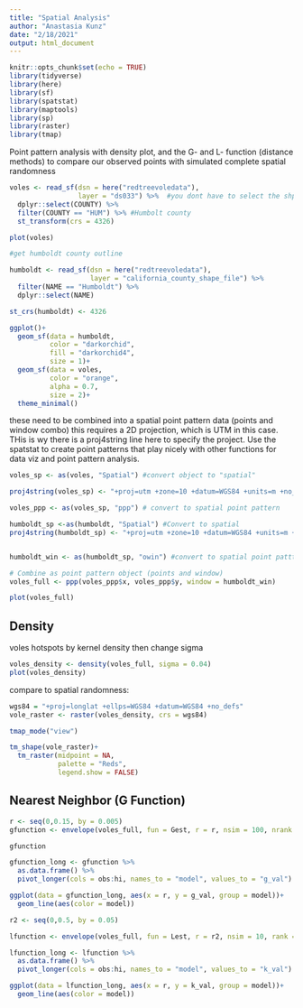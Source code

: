 ```yaml
---
title: "Spatial Analysis"
author: "Anastasia Kunz"
date: "2/18/2021"
output: html_document
---
```


```r
knitr::opts_chunk$set(echo = TRUE)
library(tidyverse)
library(here)
library(sf)
library(spatstat)
library(maptools) 
library(sp)
library(raster)
library(tmap)
```

Point pattern analysis with density plot, and the G- and L- function (distance methods) to compare our observed points with simulated complete spatial randomness

```r
voles <- read_sf(dsn = here("redtreevoledata"),
                 layer = "ds033") %>%  #you dont have to select the shpfile
  dplyr::select(COUNTY) %>% 
  filter(COUNTY == "HUM") %>% #Humbolt county
  st_transform(crs = 4326)

plot(voles)
```

```r
#get humboldt county outline

humboldt <- read_sf(dsn = here("redtreevoledata"),
                    layer = "california_county_shape_file") %>% 
  filter(NAME == "Humboldt") %>% 
  dplyr::select(NAME)

st_crs(humboldt) <- 4326

ggplot()+
  geom_sf(data = humboldt,
          color = "darkorchid",
          fill = "darkorchid4",
          size = 1)+
  geom_sf(data = voles,
          color = "orange",
          alpha = 0.7,
          size = 2)+
  theme_minimal()

```


these need to be combined into a spatial point pattern data (points and window combo) this requires a 2D projection, which is UTM in this case. THis is wy there is a proj4string line here to specify the project. Use the spatstat to create point patterns that play nicely with other functions for data viz and point pattern analysis.

```r
voles_sp <- as(voles, "Spatial") #convert object to "spatial"

proj4string(voles_sp) <- "+proj=utm +zone=10 +datum=WGS84 +units=m +no_defs +ellps=WGS84 +towgs84=0,0,0" #add UTM projection
```

```r
voles_ppp <- as(voles_sp, "ppp") # convert to spatial point pattern

humboldt_sp <-as(humboldt, "Spatial") #Convert to spatial
proj4string(humboldt_sp) <- "+proj=utm +zone=10 +datum=WGS84 +units=m +no_defs +ellps=WGS84 +towgs84=0,0,0"



```

```r
humboldt_win <- as(humboldt_sp, "owin") #convert to spatial point patttern

# Combine as point pattern object (points and window)
voles_full <- ppp(voles_ppp$x, voles_ppp$y, window = humboldt_win)
```

```r
plot(voles_full)
```


## Density

voles hotspots by kernel density then change sigma

```r
voles_density <- density(voles_full, sigma = 0.04)
plot(voles_density)
```

compare to spatial randomness:

```r
wgs84 = "+proj=longlat +ellps=WGS84 +datum=WGS84 +no_defs"
vole_raster <- raster(voles_density, crs = wgs84)

tmap_mode("view")

tm_shape(vole_raster)+
  tm_raster(midpoint = NA,
            palette = "Reds",
            legend.show = FALSE)
```


## Nearest Neighbor (G Function)

```r
r <- seq(0,0.15, by = 0.005)
gfunction <- envelope(voles_full, fun = Gest, r = r, nsim = 100, nrank = 2)

gfunction
```

```r
gfunction_long <- gfunction %>% 
  as.data.frame() %>% 
  pivot_longer(cols = obs:hi, names_to = "model", values_to = "g_val")

ggplot(data = gfunction_long, aes(x = r, y = g_val, group = model))+
  geom_line(aes(color = model))

```

```r
r2 <- seq(0,0.5, by = 0.05)

lfunction <- envelope(voles_full, fun = Lest, r = r2, nsim = 10, rank = 2, global = TRUE)
```

```r
lfunction_long <- lfunction %>% 
  as.data.frame() %>% 
  pivot_longer(cols = obs:hi, names_to = "model", values_to = "k_val")

ggplot(data = lfunction_long, aes(x = r, y = k_val, group = model))+
  geom_line(aes(color = model))
```







